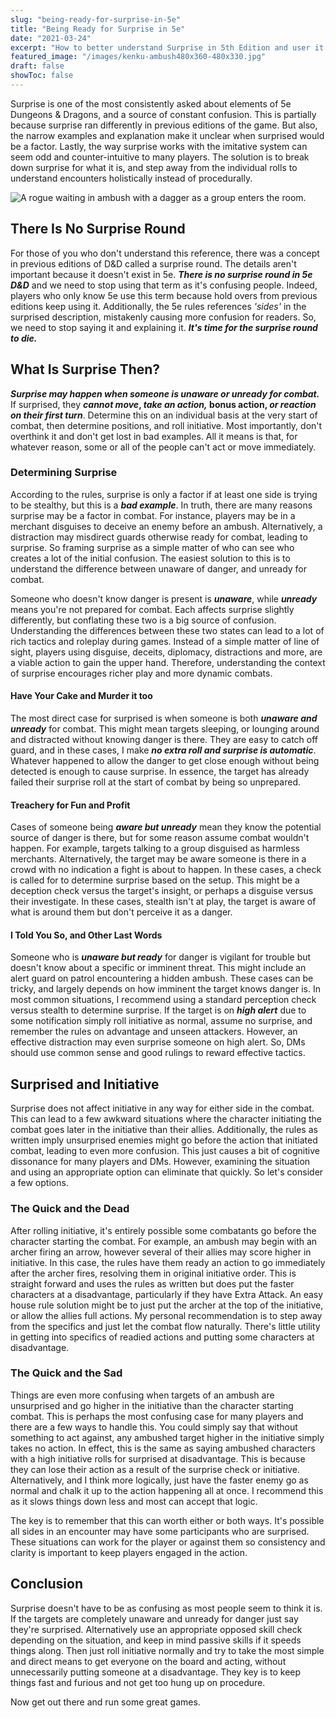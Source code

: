 ```yaml
---
slug: "being-ready-for-surprise-in-5e"
title: "Being Ready for Surprise in 5e"
date: "2021-03-24"
excerpt: "How to better understand Surprise in 5th Edition and user it more dynamically in your game."
featured_image: "/images/kenku-ambush480x360-480x330.jpg"
draft: false
showToc: false
---
```


Surprise is one of the most consistently asked about elements of 5e Dungeons & Dragons, and a source of constant confusion. This is partially because surprise ran differently in previous editions of the game. But also, the narrow examples and explanation make it unclear when surprised would be a factor. Lastly, the way surprise works with the imitative system can seem odd and counter-intuitive to many players. The solution is to break down surprise for what it is, and step away from the individual rolls to understand encounters holistically instead of procedurally. 

![A rogue waiting in ambush with a dagger as a group enters the room.](/images/kenku-ambush480x360-480x330.jpg)

## There Is No Surprise Round 

For those of you who don't understand this reference, there was a concept in previous editions of D&D called a surprise round. The details aren't important because it doesn't exist in 5e. **_There is no surprise round in 5e D&D_** and we need to stop using that term as it's confusing people. Indeed, players who only know 5e use this term because hold overs from previous editions keep using it. Additionally, the 5e rules references _'sides'_ in the surprised description, mistakenly causing more confusion for readers. So, we need to stop saying it and explaining it. **_It's time for the surprise round to die._**

## What Is Surprise Then? 

**_Surprise may happen when someone is unaware or unready for combat._** If surprised, they **_cannot move_, _take an action,_ bonus action, _or reaction on their first turn_**. Determine this on an individual basis at the very start of combat, then determine positions, and roll initiative. Most importantly, don't overthink it and don't get lost in bad examples. All it means is that, for whatever reason, some or all of the people can't act or move immediately.

### Determining Surprise 

According to the rules, surprise is only a factor if at least one side is trying to be stealthy, but this is a **_bad example_**. In truth, there are many reasons surprise may be a factor in combat. For instance, players may be in a merchant disguises to deceive an enemy before an ambush. Alternatively, a distraction may misdirect guards otherwise ready for combat, leading to surprise. So framing surprise as a simple matter of who can see who creates a lot of the initial confusion. The easiest solution to this is to understand the difference between unaware of danger, and unready for combat.

Someone who doesn't know danger is present is **_unaware_**, while **_unready_** means you're not prepared for combat. Each affects surprise slightly differently, but conflating these two is a big source of confusion. Understanding the differences between these two states can lead to a lot of rich tactics and roleplay during games. Instead of a simple matter of line of sight, players using disguise, deceits, diplomacy, distractions and more, are a viable action to gain the upper hand. Therefore, understanding the context of surprise encourages richer play and more dynamic combats.

#### Have Your Cake and Murder it too 

The most direct case for surprised is when someone is both **_unaware and unready_** for combat. This might mean targets sleeping, or lounging around and distracted without knowing danger is there. They are easy to catch off guard, and in these cases, I make **_no extra roll and surprise is automatic_**. Whatever happened to allow the danger to get close enough without being detected is enough to cause surprise. In essence, the target has already failed their surprise roll at the start of combat by being so unprepared.

#### Treachery for Fun and Profit 

Cases of someone being **_aware but unready_** mean they know the potential source of danger is there, but for some reason assume combat wouldn't happen. For example, targets talking to a group disguised as harmless merchants. Alternatively, the target may be aware someone is there in a crowd with no indication a fight is about to happen. In these cases, a check is called for to determine surprise based on the setup. This might be a deception check versus the target's insight, or perhaps a disguise versus their investigate. In these cases, stealth isn't at play, the target is aware of what is around them but don't perceive it as a danger. 

#### I Told You So, and Other Last Words 

Someone who is **_unaware but ready_** for danger is vigilant for trouble but doesn't know about a specific or imminent threat. This might include an alert guard on patrol encountering a hidden ambush. These cases can be tricky, and largely depends on how imminent the target knows danger is. In most common situations, I recommend using a standard perception check versus stealth to determine surprise. If the target is on **_high alert_** due to some notification simply roll initiative as normal, assume no surprise, and remember the rules on advantage and unseen attackers. However, an effective distraction may even surprise someone on high alert. So, DMs should use common sense and good rulings to reward effective tactics.

## Surprised and Initiative 

Surprise does not affect initiative in any way for either side in the combat. This can lead to a few awkward situations where the character initiating the combat goes later in the initiative than their allies. Additionally, the rules as written imply unsurprised enemies might go before the action that initiated combat, leading to even more confusion. This just causes a bit of cognitive dissonance for many players and DMs. However, examining the situation and using an appropriate option can eliminate that quickly. So let's consider a few options.

### The Quick and the Dead 

After rolling initiative, it's entirely possible some combatants go before the character starting the combat. For example, an ambush may begin with an archer firing an arrow, however several of their allies may score higher in initiative. In this case, the rules have them ready an action to go immediately after the archer fires, resolving them in original initiative order. This is straight forward and uses the rules as written but does put the faster characters at a disadvantage, particularly if they have Extra Attack. An easy house rule solution might be to just put the archer at the top of the initiative, or allow the allies full actions. My personal recommendation is to step away from the specifics and just let the combat flow naturally. There's little utility in getting into specifics of readied actions and putting some characters at disadvantage. 

### The Quick and the Sad 

Things are even more confusing when targets of an ambush are unsurprised and go higher in the initiative than the character starting combat. This is perhaps the most confusing case for many players and there are a few ways to handle this. You could simply say that without something to act against, any ambushed target higher in the initiative simply takes no action. In effect, this is the same as saying ambushed characters with a high initiative rolls for surprised at disadvantage. This is because they can lose their action as a result of the surprise check or initiative. Alternatively, and I think more logically, just have the faster enemy go as normal and chalk it up to the action happening all at once. I recommend this as it slows things down less and most can accept that logic.

The key is to remember that this can worth either or both ways. It's possible all sides in an encounter may have some participants who are surprised. These situations can work for the player or against them so consistency and clarity is important to keep players engaged in the action.

## Conclusion 

Surprise doesn't have to be as confusing as most people seem to think it is. If the targets are completely unaware and unready for danger just say they're surprised. Alternatively use an appropriate opposed skill check depending on the situation, and keep in mind passive skills if it speeds things along. Then just roll initiative normally and try to take the most simple and direct means to get everyone on the board and acting, without unnecessarily putting someone at a disadvantage. They key is to keep things fast and furious and not get too hung up on procedure.

Now get out there and run some great games.